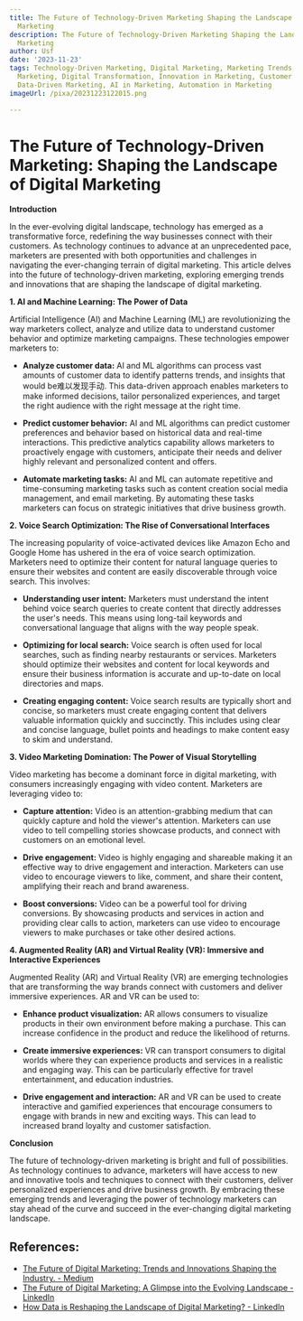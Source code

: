 ```yaml
---
title: The Future of Technology-Driven Marketing Shaping the Landscape of Digital
  Marketing
description: The Future of Technology-Driven Marketing Shaping the Landscape of Digital
  Marketing
author: Usf
date: '2023-11-23'
tags: Technology-Driven Marketing, Digital Marketing, Marketing Trends, Future of
  Marketing, Digital Transformation, Innovation in Marketing, Customer Engagement,
  Data-Driven Marketing, AI in Marketing, Automation in Marketing
imageUrl: /pixa/20231223122015.png

---
```

# The Future of Technology-Driven Marketing: Shaping the Landscape of Digital Marketing

**Introduction**

In the ever-evolving digital landscape, technology has emerged as a  transformative force, redefining the way businesses connect with their customers. As technology continues to advance at  an  unprecedented pace, marketers are presented with both opportunities  and challenges in navigating the ever-changing terrain of digital  marketing.  This article delves into the future of technology-driven marketing, exploring emerging trends and innovations that are shaping the landscape of digital marketing.

**1. AI and Machine Learning: The Power of Data**

Artificial Intelligence (AI) and Machine Learning (ML) are revolutionizing the way marketers collect, analyze  and utilize data to  understand customer behavior and optimize marketing campaigns.  These technologies empower marketers to:

- **Analyze customer data:** AI and ML  algorithms can  process vast amounts  of customer  data to identify patterns trends, and insights that would be难以发现手动.  This data-driven approach enables marketers to make informed decisions, tailor personalized  experiences, and target the right  audience with the right  message at the right time.

- **Predict customer behavior:** AI and ML algorithms can  predict customer preferences and behavior based on historical data and real-time interactions. This predictive  analytics capability allows marketers to proactively engage with customers, anticipate  their needs and deliver highly relevant and personalized content and offers.

- **Automate marketing tasks:** AI and ML can  automate repetitive and time-consuming marketing tasks such as content creation social media management, and email marketing. By automating these tasks marketers can focus on strategic initiatives that drive business growth.

**2. Voice Search Optimization: The Rise of Conversational Interfaces**

The increasing popularity of voice-activated devices like Amazon Echo  and Google Home has  ushered in the era of voice search optimization. Marketers need to optimize their content for natural language  queries to ensure their websites and content are  easily discoverable through  voice search. This involves:

- **Understanding user  intent:** Marketers must understand the intent behind  voice search queries to create content  that directly addresses the user's needs. This means using long-tail  keywords and conversational language that aligns with the way people speak.

-  **Optimizing for local search:** Voice search is often  used for  local searches, such as finding nearby restaurants or services. Marketers should optimize their websites and content for local keywords and ensure their business information is accurate and up-to-date on local directories and maps.

- **Creating  engaging content:**  Voice search results are typically short and concise,  so marketers  must create engaging content that delivers valuable information quickly and succinctly. This includes  using clear and concise language, bullet points and headings to make content  easy to skim and understand.

**3. Video Marketing  Domination: The Power  of Visual Storytelling**

Video marketing has become a dominant force in digital marketing, with consumers increasingly engaging with video content. Marketers are leveraging video to:

- **Capture attention:** Video is an attention-grabbing medium that can quickly capture and hold the viewer's attention. Marketers can use  video to tell compelling stories showcase products, and connect with customers  on an emotional level.

- **Drive engagement:** Video is highly engaging  and shareable making  it an effective way to drive engagement  and interaction. Marketers can use video  to  encourage viewers to like, comment, and share their content, amplifying their reach and  brand awareness.

- **Boost conversions:** Video can be a powerful tool for  driving conversions. By showcasing products and services in action and  providing clear calls to  action,  marketers can use video to encourage viewers to make purchases or take other desired actions.

**4. Augmented Reality (AR) and  Virtual Reality (VR):  Immersive and Interactive Experiences**

Augmented Reality  (AR) and  Virtual Reality (VR) are emerging technologies that are transforming the way brands connect with customers and deliver immersive experiences. AR and VR can be  used to:

- **Enhance product visualization:** AR allows consumers  to visualize products in their own environment before making  a purchase.  This can increase confidence in the product and reduce the likelihood of  returns.

- **Create immersive experiences:** VR can transport consumers to  digital worlds where they can experience products and services  in a realistic  and engaging way.  This can be particularly effective  for travel entertainment, and education  industries.

- **Drive engagement and interaction:** AR and VR  can be used to create interactive and gamified experiences that encourage consumers to engage with brands in new  and exciting ways.  This can lead to increased brand loyalty and customer satisfaction.

**Conclusion**

The future of technology-driven marketing is bright and full  of possibilities. As technology continues to  advance, marketers will have access to new and innovative tools and techniques  to connect with their customers, deliver personalized experiences and drive business growth. By embracing these emerging trends and leveraging the power of technology marketers can stay ahead of  the curve and succeed in the ever-changing  digital marketing landscape.

## References:
- [The Future of Digital Marketing: Trends and Innovations Shaping the Industry. - Medium](https://medium.com/@diginimbus39/the-future-of-digital-marketing-trends-and-innovations-shaping-the-industry-606e155fe7a6)
- [The Future of Digital Marketing: A Glimpse into the Evolving Landscape - LinkedIn](https://www.linkedin.com/pulse/future-digital-marketing-glimpse-evolving-landscape-np4qf)
- [How Data is Reshaping the Landscape of Digital Marketing? - LinkedIn](https://www.linkedin.com/pulse/how-data-reshaping-landscape-digital-marketing-esolz-b7ydf)

